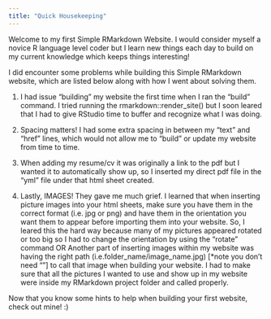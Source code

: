 ```yaml
---
title: "Quick Housekeeping"
---
```


Welcome to my first Simple RMarkdown Website. I would consider myself a novice R language level coder but I learn new things each day to build on my current knowledge which keeps things interesting!

I did encounter some problems while building this Simple RMarkdown website, which are listed below along with how I went about solving them.

1. I had issue "building" my website the first time when I ran the "build" command. I tried running the rmarkdown::render_site() but I soon leared that I had to give RStudio time to buffer and recognize what I was doing. 

2. Spacing matters! I had some extra spacing in between my "text" and "href" lines, which would not allow me to "build" or update my website from time to time.

3. When adding my resume/cv it was originally a link to the pdf but I wanted it to automatically show up, so I inserted my direct pdf file in the "yml" file under that html sheet created.

4. Lastly, IMAGES! They gave me much grief. I learned that when inserting picture images into your html sheets, make sure you have them in the correct format (i.e. jpg or png) and have them in the orientation you want them to appear before importing them into your website. So, I leared this the hard way because many of my pictures appeared rotated or too big so I had to change the orientation by using the "rotate" command OR
Another part of inserting images within my website was having the right path (i.e.folder_name/image_name.jpg) [*note you don't need ""] to call that image when building your website. I had to make sure that all the pictures I wanted to use and show up in my website were inside my RMarkdown project folder and called properly. 

Now that you know some hints to help when building your first website, check out mine! :)
